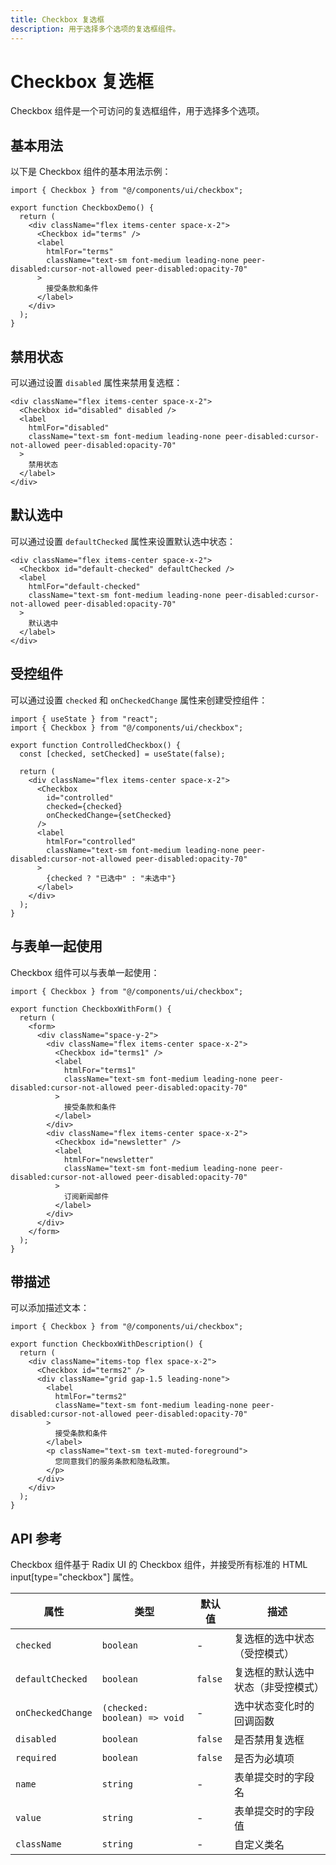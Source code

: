 ```yaml
---
title: Checkbox 复选框
description: 用于选择多个选项的复选框组件。
---
```


# Checkbox 复选框

Checkbox 组件是一个可访问的复选框组件，用于选择多个选项。

## 基本用法

以下是 Checkbox 组件的基本用法示例：

```tsx
import { Checkbox } from "@/components/ui/checkbox";

export function CheckboxDemo() {
  return (
    <div className="flex items-center space-x-2">
      <Checkbox id="terms" />
      <label
        htmlFor="terms"
        className="text-sm font-medium leading-none peer-disabled:cursor-not-allowed peer-disabled:opacity-70"
      >
        接受条款和条件
      </label>
    </div>
  );
}
```

## 禁用状态

可以通过设置 `disabled` 属性来禁用复选框：

```tsx
<div className="flex items-center space-x-2">
  <Checkbox id="disabled" disabled />
  <label
    htmlFor="disabled"
    className="text-sm font-medium leading-none peer-disabled:cursor-not-allowed peer-disabled:opacity-70"
  >
    禁用状态
  </label>
</div>
```

## 默认选中

可以通过设置 `defaultChecked` 属性来设置默认选中状态：

```tsx
<div className="flex items-center space-x-2">
  <Checkbox id="default-checked" defaultChecked />
  <label
    htmlFor="default-checked"
    className="text-sm font-medium leading-none peer-disabled:cursor-not-allowed peer-disabled:opacity-70"
  >
    默认选中
  </label>
</div>
```

## 受控组件

可以通过设置 `checked` 和 `onCheckedChange` 属性来创建受控组件：

```tsx
import { useState } from "react";
import { Checkbox } from "@/components/ui/checkbox";

export function ControlledCheckbox() {
  const [checked, setChecked] = useState(false);
  
  return (
    <div className="flex items-center space-x-2">
      <Checkbox
        id="controlled"
        checked={checked}
        onCheckedChange={setChecked}
      />
      <label
        htmlFor="controlled"
        className="text-sm font-medium leading-none peer-disabled:cursor-not-allowed peer-disabled:opacity-70"
      >
        {checked ? "已选中" : "未选中"}
      </label>
    </div>
  );
}
```

## 与表单一起使用

Checkbox 组件可以与表单一起使用：

```tsx
import { Checkbox } from "@/components/ui/checkbox";

export function CheckboxWithForm() {
  return (
    <form>
      <div className="space-y-2">
        <div className="flex items-center space-x-2">
          <Checkbox id="terms1" />
          <label
            htmlFor="terms1"
            className="text-sm font-medium leading-none peer-disabled:cursor-not-allowed peer-disabled:opacity-70"
          >
            接受条款和条件
          </label>
        </div>
        <div className="flex items-center space-x-2">
          <Checkbox id="newsletter" />
          <label
            htmlFor="newsletter"
            className="text-sm font-medium leading-none peer-disabled:cursor-not-allowed peer-disabled:opacity-70"
          >
            订阅新闻邮件
          </label>
        </div>
      </div>
    </form>
  );
}
```

## 带描述

可以添加描述文本：

```tsx
import { Checkbox } from "@/components/ui/checkbox";

export function CheckboxWithDescription() {
  return (
    <div className="items-top flex space-x-2">
      <Checkbox id="terms2" />
      <div className="grid gap-1.5 leading-none">
        <label
          htmlFor="terms2"
          className="text-sm font-medium leading-none peer-disabled:cursor-not-allowed peer-disabled:opacity-70"
        >
          接受条款和条件
        </label>
        <p className="text-sm text-muted-foreground">
          您同意我们的服务条款和隐私政策。
        </p>
      </div>
    </div>
  );
}
```

## API 参考

Checkbox 组件基于 Radix UI 的 Checkbox 组件，并接受所有标准的 HTML input[type="checkbox"] 属性。

| 属性 | 类型 | 默认值 | 描述 |
| --- | --- | --- | --- |
| `checked` | `boolean` | - | 复选框的选中状态（受控模式） |
| `defaultChecked` | `boolean` | `false` | 复选框的默认选中状态（非受控模式） |
| `onCheckedChange` | `(checked: boolean) => void` | - | 选中状态变化时的回调函数 |
| `disabled` | `boolean` | `false` | 是否禁用复选框 |
| `required` | `boolean` | `false` | 是否为必填项 |
| `name` | `string` | - | 表单提交时的字段名 |
| `value` | `string` | - | 表单提交时的字段值 |
| `className` | `string` | - | 自定义类名 |
